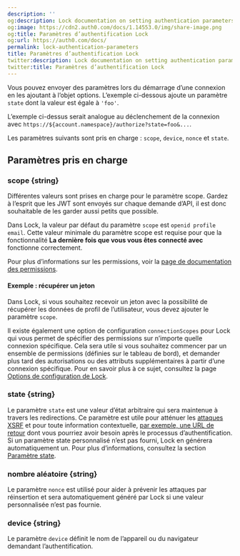 ```yaml
---
description: ''
og:description: Lock documentation on setting authentication parameters.
og:image: https://cdn2.auth0.com/docs/1.14553.0/img/share-image.png
og:title: Paramètres d’authentification Lock
og:url: https://auth0.com/docs/
permalink: lock-authentication-parameters
title: Paramètres d’authentification Lock
twitter:description: Lock documentation on setting authentication parameters.
twitter:title: Paramètres d’authentification Lock
---
```


Vous pouvez envoyer des paramètres lors du démarrage d’une connexion en les ajoutant à l’objet options. L’exemple ci-dessous ajoute un paramètre `state` dont la valeur est égale à `'foo'`.



L’exemple ci-dessus serait analogue au déclenchement de la connexion avec `https://${account.namespace}/authorize?state=foo&...`.

Les paramètres suivants sont pris en charge : `scope`, `device`, `nonce` et `state`.

## Paramètres pris en charge

### scope {string}



Différentes valeurs sont prises en charge pour le paramètre scope. Gardez à l’esprit que les JWT sont envoyés sur chaque demande d’API, il est donc souhaitable de les garder aussi petits que possible.

Dans Lock, la valeur par défaut du paramètre `scope` est `openid profile email`. Cette valeur minimale du paramètre scope est requise pour que la fonctionnalité **La dernière fois que vous vous êtes connecté avec** fonctionne correctement.



Pour plus d’informations sur les permissions, voir la [page de documentation des permissions](/apis/scopes).

#### Exemple : récupérer un jeton

Dans Lock, si vous souhaitez recevoir un jeton avec la possibilité de récupérer les données de profil de l’utilisateur, vous devez ajouter le paramètre `scope`.



Il existe également une option de configuration `connectionScopes` pour Lock qui vous permet de spécifier des permissions sur n’importe quelle connexion spécifique. Cela sera utile si vous souhaitez commencer par un ensemble de permissions (définies sur le tableau de bord), et demander plus tard des autorisations ou des attributs supplémentaires à partir d’une connexion spécifique. Pour en savoir plus à ce sujet, consultez la page [Options de configuration de Lock](/libraries/lock/lock-configuration).

### state {string}

Le paramètre `state` est une valeur d’état arbitraire qui sera maintenue à travers les redirections. Ce paramètre est utile pour atténuer les [attaques XSRF](http://en.wikipedia.org/wiki/Cross-site_request_forgery) et pour toute information contextuelle, [par exemple, une URL de retour](/logout/redirect-users-after-logout) dont vous pourriez avoir besoin après le processus d’authentification. Si un paramètre state personnalisé n’est pas fourni, Lock en générera automatiquement un. Pour plus d’informations, consultez la section [Paramètre state](/attack-protection/state-parameters).

### nombre aléatoire {string}

Le paramètre `nonce` est utilisé pour aider à prévenir les attaques par réinsertion et sera automatiquement généré par Lock si une valeur personnalisée n’est pas fournie.

### device {string}

Le paramètre `device` définit le nom de l’appareil ou du navigateur demandant l’authentification.